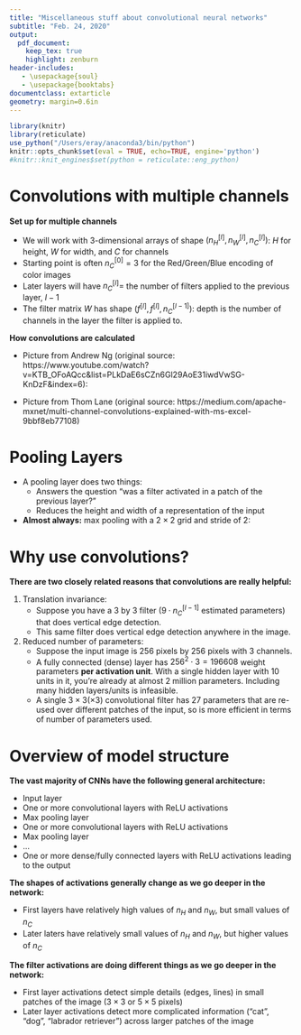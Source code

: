 ```yaml
---
title: "Miscellaneous stuff about convolutional neural networks"
subtitle: "Feb. 24, 2020"
output:
  pdf_document:
    keep_tex: true
    highlight: zenburn
header-includes:
   - \usepackage{soul}
   - \usepackage{booktabs}
documentclass: extarticle
geometry: margin=0.6in
---
```


```r
library(knitr)
library(reticulate)
use_python("/Users/eray/anaconda3/bin/python")
knitr::opts_chunk$set(eval = TRUE, echo=TRUE, engine='python')
#knitr::knit_engines$set(python = reticulate::eng_python)
```

# Convolutions with multiple channels

**Set up for multiple channels**

 * We will work with 3-dimensional arrays of shape $(n^{[l]}_H, n^{[l]}_W, n^{[l]}_C)$: $H$ for height, $W$ for width, and $C$ for channels
 * Starting point is often $n^{[0]}_C = 3$ for the Red/Green/Blue encoding of color images
 * Later layers will have $n^{[l]}_C =$ the number of filters applied to the previous layer, $l - 1$
 * The filter matrix $W$ has shape $(f^{[l]}, f^{[l]}, n^{[l-1]}_C)$: depth is the number of channels in the layer the filter is applied to.

**How convolutions are calculated**

 * Picture from Andrew Ng (original source: https://www.youtube.com/watch?v=KTB_OFoAQcc&list=PLkDaE6sCZn6Gl29AoE31iwdVwSG-KnDzF&index=6):

\includegraphics{ng_3d_convolution.png}

 * Picture from Thom Lane (original source: https://medium.com/apache-mxnet/multi-channel-convolutions-explained-with-ms-excel-9bbf8eb77108)

\includegraphics[height=4in]{lane_3d_convolution.jpeg}

\newpage

# Pooling Layers

 * A pooling layer does two things:
    * Answers the question "was a filter activated in a patch of the previous layer?"
    * Reduces the height and width of a representation of the input
 * **Almost always:** max pooling with a $2 \times 2$ grid and stride of 2:

\includegraphics{max_pooling.png}

\newpage

# Why use convolutions?

**There are two closely related reasons that convolutions are really helpful:**

1. Translation invariance:
    * Suppose you have a 3 by 3 filter ($9 \cdot n^{[l-1]}_{C}$ estimated parameters) that does vertical edge detection.
    * This same filter does vertical edge detection anywhere in the image.
2. Reduced number of parameters:
    * Suppose the input image is 256 pixels by 256 pixels with 3 channels.
    * A fully connected (dense) layer has $256^2 \cdot 3 = 196608$ weight parameters **per activation unit**.  With a single hidden layer with 10 units in it, you're already at almost 2 million parameters.  Including many hidden layers/units is infeasible.
    * A single $3 \times 3 (\times 3)$ convolutional filter has 27 parameters that are re-used over different patches of the input, so is more efficient in terms of number of parameters used.

# Overview of model structure

**The vast majority of CNNs have the following general architecture:**

 * Input layer
 * One or more convolutional layers with ReLU activations
 * Max pooling layer
 * One or more convolutional layers with ReLU activations
 * Max pooling layer
 * ...
 * One or more dense/fully connected layers with ReLU activations leading to the output

**The shapes of activations generally change as we go deeper in the network:**

 * First layers have relatively high values of $n_H$ and $n_W$, but small values of $n_C$
 * Later laters have relatively small values of $n_H$ and $n_W$, but higher values of $n_C$

**The filter activations are doing different things as we go deeper in the network:**

 * First layer activations detect simple details (edges, lines) in small patches of the image ($3 \times 3$ or $5 \times 5$ pixels)
 * Later layer activations detect more complicated information ("cat", "dog", "labrador retriever") across larger patches of the image



